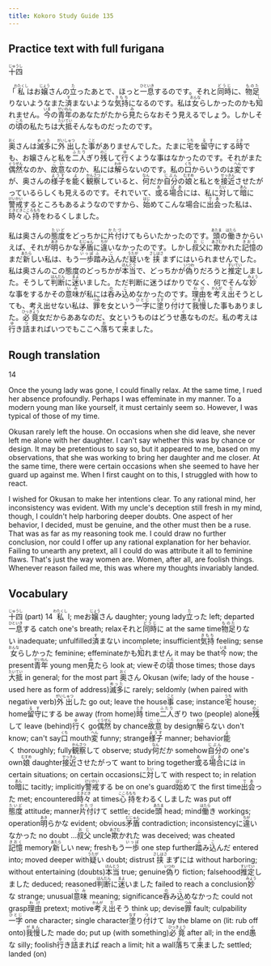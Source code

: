 ```yaml
---
title: Kokoro Study Guide 135
---
```


## Practice text with full furigana

<p>
<ruby><rb>十四</rb><rt>じゅうし</rt></ruby>
</p>

<p>
「<ruby><rb>私</rb><rt>わたくし</rt></ruby>はお<ruby><rb>嬢</rb><rt>じょう</rt></ruby>さんの<ruby><rb>立</rb><rt>た</rt></ruby>ったあとで、ほっと<ruby><rb>一息</rb><rt>ひといき</rt></ruby>するのです。それと<ruby><rb>同時</rb><rt>どうじ</rt></ruby>に、<ruby><rb>物足</rb><rt>ものた</rt></ruby>りないようなまた<ruby><rb>済</rb><rt>す</rt></ruby>まないような<ruby><rb>気持</rb><rt>きもち</rt></ruby>になるのです。私は<ruby><rb>女</rb><rt>おんな</rt></ruby>らしかったのかも<ruby><rb>知</rb><rt>し</rt></ruby>れません。<ruby><rb>今</rb><rt>いま</rt></ruby>の<ruby><rb>青年</rb><rt>せいねん</rt></ruby>のあなたがたから<ruby><rb>見</rb><rt>み</rt></ruby>たらなおそう見えるでしょう。しかしその<ruby><rb>頃</rb><rt>ころ</rt></ruby>の私たちは<ruby><rb>大抵</rb><rt>たいてい</rt></ruby>そんなものだったのです。
</p>

<p>
<ruby><rb>奥</rb><rt>おく</rt></ruby>さんは<ruby><rb>滅多</rb><rt>めった</rt></ruby>に<ruby><rb>外出</rb><rt>がいしゅつ</rt></ruby>した<ruby><rb>事</rb><rt>こと</rt></ruby>がありませんでした。たまに<ruby><rb>宅</rb><rt>うち</rt></ruby>を<ruby><rb>留守</rb><rt>るす</rt></ruby>にする<ruby><rb>時</rb><rt>とき</rt></ruby>でも、お嬢さんと私を<ruby><rb>二人</rb><rt>ふたり</rt></ruby>ぎり<ruby><rb>残</rb><rt>のこ</rt></ruby>して<ruby><rb>行</rb><rt>ゆ</rt></ruby>くような事はなかったのです。それがまた<ruby><rb>偶然</rb><rt>ぐうぜん</rt></ruby>なのか、<ruby><rb>故意</rb><rt>こい</rt></ruby>なのか、私には<ruby><rb>解</rb><rt>わか</rt></ruby>らないのです。私の<ruby><rb>口</rb><rt>くち</rt></ruby>からいうのは<ruby><rb>変</rb><rt>へん</rt></ruby>ですが、奥さんの<ruby><rb>様子</rb><rt>ようす</rt></ruby>を<ruby><rb>能</rb><rt>よ</rt></ruby>く<ruby><rb>観察</rb><rt>かんさつ</rt></ruby>していると、<ruby><rb>何</rb><rt>なん</rt></ruby>だか<ruby><rb>自分</rb><rt>じぶん</rt></ruby>の<ruby><rb>娘</rb><rt>むすめ</rt></ruby>と私とを<ruby><rb>接近</rb><rt>せっきん</rt></ruby>させたがっているらしくも見えるのです。それでいて、<ruby><rb>或</rb><rt>あ</rt></ruby>る<ruby><rb>場合</rb><rt>ばあ</rt></ruby>には、私に<ruby><rb>対</rb><rt>たい</rt></ruby>して<ruby><rb>暗</rb><rt>あん</rt></ruby>に<ruby><rb>警戒</rb><rt>けいかい</rt></ruby>するところもあるようなのですから、<ruby><rb>始</rb><rt>はじ</rt></ruby>めてこんな場合に<ruby><rb>出会</rb><rt>であ</rt></ruby>った私は、<ruby><rb>時々</rb><rt>ときどき</rt></ruby><ruby><rb>心持</rb><rt>こころもち</rt></ruby>をわるくしました。
</p>

<p>
私は奥さんの<ruby><rb>態度</rb><rt>たいど</rt></ruby>をどっちかに<ruby><rb>片付</rb><rt>かたづ</rt></ruby>けてもらいたかったのです。<ruby><rb>頭</rb><rt>あたま</rt></ruby>の<ruby><rb>働</rb><rt>はたら</rt></ruby>きからいえば、それが<ruby><rb>明</rb><rt>あき</rt></ruby>らかな<ruby><rb>矛盾</rb><rt>むじゅん</rt></ruby>に<ruby><rb>違</rb><rt>ちが</rt></ruby>いなかったのです。しかし<ruby><rb>叔父</rb><rt>おじ</rt></ruby>に<ruby><rb>欺</rb><rt>あざむ</rt></ruby>かれた<ruby><rb>記憶</rb><rt>きおく</rt></ruby>のまだ<ruby><rb>新</rb><rt>あたら</rt></ruby>しい私は、もう<ruby><rb>一歩</rb><rt>いっぽ</rt></ruby><ruby><rb>踏</rb><rt>ふ</rt></ruby>み<ruby><rb>込</rb><rt>こ</rt></ruby>んだ<ruby><rb>疑</rb><rt>うたが</rt></ruby>いを<ruby><rb>挟</rb><rt>さしはさ</rt></ruby>まずにはいられませんでした。私は奥さんのこの態度のどっちかが<ruby><rb>本当</rb><rt>ほんとう</rt></ruby>で、どっちかが<ruby><rb>偽</rb><rt>いつわ</rt></ruby>りだろうと<ruby><rb>推定</rb><rt>すいてい</rt></ruby>しました。そうして<ruby><rb>判断</rb><rt>はんだん</rt></ruby>に<ruby><rb>迷</rb><rt>まよ</rt></ruby>いました。ただ判断に迷うばかりでなく、何でそんな<ruby><rb>妙</rb><rt>みょう</rt></ruby>な事をするかその<ruby><rb>意味</rb><rt>いみ</rt></ruby>が私には<ruby><rb>呑</rb><rt>の</rt></ruby>み<ruby><rb>込</rb><rt>こ</rt></ruby>めなかったのです。<ruby><rb>理由</rb><rt>わけ</rt></ruby>を<ruby><rb>考</rb><rt>かんが</rt></ruby>え<ruby><rb>出</rb><rt>だ</rt></ruby>そうとしても、考え出せない私は、<ruby><rb>罪</rb><rt>つみ</rt></ruby>を女という<ruby><rb>一字</rb><rt>ひとじ</rt></ruby>に<ruby><rb>塗</rb><rt>なす</rt></ruby>り<ruby><rb>付</rb><rt>つ</rt></ruby>けて<ruby><rb>我慢</rb><rt>がまん</rt></ruby>した事もありました。<ruby><rb>必竟</rb><rt>ひっきょう</rt></ruby>女だからああなのだ、女というものはどうせ<ruby><rb>愚</rb><rt>ぐ</rt></ruby>なものだ。私の考えは<ruby><rb>行</rb><rt>ゆ</rt></ruby>き<ruby><rb>詰</rb><rt>つ</rt></ruby>まればいつでもここへ<ruby><rb>落</rb><rt>お</rt></ruby>ちて<ruby><rb>来</rb><rt>き</rt></ruby>ました。
</p>


## Rough translation

14

Once the young lady was gone, I could finally relax. At the same time, I rued her absence profoundly. Perhaps I was effeminate in my manner. To a modern young man like yourself, it must certainly seem so. However, I was typical of those of my time.

Okusan rarely left the house. On occasions when she did leave, she never left me alone with her daughter. I can't say whether this was by chance or design. It may be pretentious to say so, but it appeared to me, based on my observations, that she was working to bring her daughter and me closer. At the same time, there were certain occasions when she seemed to have her guard up against me. When I first caught on to this, I struggled with how to react.

I wished for Okusan to make her intentions clear. To any rational mind, her inconsistency was evident. With my uncle's deception still fresh in my mind, though, I couldn't help harboring deeper doubts. One aspect of her behavior, I decided, must be genuine, and the other must then be a ruse. That was as far as my reasoning took me. I could draw no further conclusion, nor could I offer up any rational explanation for her behavior. Failing to unearth any pretext, all I could do was attribute it all to feminine flaws. That's just the way women are. Women, after all, are foolish things. Whenever reason failed me, this was where my thoughts invariably landed.   


## Vocabulary

<p>
<span class="vocabstudy"><ruby><rb>十四</rb><rt>じゅうし</rt></ruby>&nbsp;(part) 14</span>
<span class="vocabstudy"><ruby><rb>私</rb><rt>わたくし</rt></ruby>&nbsp;I; me</span><span class="vocabstudy">お<ruby><rb>嬢</rb><rt>じょう</rt></ruby>さん&nbsp;daughter; young lady</span><span class="vocabstudy"><ruby><rb>立</rb><rt>た</rt></ruby>った&nbsp;left; departed</span><span class="vocabstudy"><ruby><rb>一息</rb><rt>ひといき</rt></ruby>する&nbsp;catch one's breath; relax</span><span class="vocabstudy">それと<ruby><rb>同時</rb><rt>どうじ</rt></ruby>に&nbsp;at the same time</span><span class="vocabstudy"><ruby><rb>物足</rb><rt>ものた</rt></ruby>りない&nbsp;inadequate; unfulfilled</span><span class="vocabstudy"><ruby><rb>済</rb><rt>す</rt></ruby>まない&nbsp;incomplete; insufficient</span><span class="vocabstudy"><ruby><rb>気持</rb><rt>きもち</rt></ruby>&nbsp;feeling; sense</span><span class="vocabstudy"><ruby><rb>女</rb><rt>おんな</rt></ruby>らしかった&nbsp;feminine; effeminate</span><span class="vocabstudy">かも<ruby><rb>知</rb><rt>し</rt></ruby>れません&nbsp;it may be that</span><span class="vocabstudy"><ruby><rb>今</rb><rt>いま</rt></ruby>&nbsp;now; the present</span><span class="vocabstudy"><ruby><rb>青年</rb><rt>せいねん</rt></ruby>&nbsp;young men</span><span class="vocabstudy"><ruby><rb>見</rb><rt>み</rt></ruby>たら&nbsp;look at; view</span><span class="vocabstudy">その<ruby><rb>頃</rb><rt>ころ</rt></ruby>&nbsp;those times; those days</span><span class="vocabstudy"><ruby><rb>大抵</rb><rt>たいてい</rt></ruby>&nbsp;in general; for the most part</span>
<span class="vocabstudy"><ruby><rb>奥</rb><rt>おく</rt></ruby>さん&nbsp;Okusan (wife; lady of the house - used here as form of address)</span><span class="vocabstudy"><ruby><rb>滅多</rb><rt>めった</rt></ruby>に&nbsp;rarely; seldomly (when paired with negative verb)</span><span class="vocabstudy"><ruby><rb>外出</rb><rt>がいしゅつ</rt></ruby>した&nbsp;go out; leave the house</span><span class="vocabstudy"><ruby><rb>事</rb><rt>こと</rt></ruby>&nbsp;case; instance</span><span class="vocabstudy"><ruby><rb>宅</rb><rt>うち</rt></ruby>&nbsp;house; home</span><span class="vocabstudy"><ruby><rb>留守</rb><rt>るす</rt></ruby>にする&nbsp;be away (from home)</span><span class="vocabstudy"><ruby><rb>時</rb><rt>とき</rt></ruby>&nbsp;time</span><span class="vocabstudy"><ruby><rb>二人</rb><rt>ふたり</rt></ruby>ぎり&nbsp;two (people) alone</span><span class="vocabstudy"><ruby><rb>残</rb><rt>のこ</rt></ruby>して&nbsp;leave (behind)</span><span class="vocabstudy"><ruby><rb>行</rb><rt>ゆ</rt></ruby>く&nbsp;go</span><span class="vocabstudy"><ruby><rb>偶然</rb><rt>ぐうぜん</rt></ruby>&nbsp;by chance</span><span class="vocabstudy"><ruby><rb>故意</rb><rt>こい</rt></ruby>&nbsp;by design</span><span class="vocabstudy"><ruby><rb>解</rb><rt>わか</rt></ruby>らない&nbsp;don't know; can't say</span><span class="vocabstudy"><ruby><rb>口</rb><rt>くち</rt></ruby>&nbsp;mouth</span><span class="vocabstudy"><ruby><rb>変</rb><rt>へん</rt></ruby>&nbsp;funny; strange</span><span class="vocabstudy"><ruby><rb>様子</rb><rt>ようす</rt></ruby>&nbsp;manner; behavior</span><span class="vocabstudy"><ruby><rb>能</rb><rt>よ</rt></ruby>く&nbsp;thoroughly; fully</span><span class="vocabstudy"><ruby><rb>観察</rb><rt>かんさつ</rt></ruby>して&nbsp;observe; study</span><span class="vocabstudy"><ruby><rb>何</rb><rt>なん</rt></ruby>だか&nbsp;somehow</span><span class="vocabstudy"><ruby><rb>自分</rb><rt>じぶん</rt></ruby>の&nbsp;one's own</span><span class="vocabstudy"><ruby><rb>娘</rb><rt>むすめ</rt></ruby>&nbsp;daughter</span><span class="vocabstudy"><ruby><rb>接近</rb><rt>せっきん</rt></ruby>させたがって&nbsp;want to bring together</span><span class="vocabstudy"><ruby><rb>或</rb><rt>あ</rt></ruby>る<ruby><rb>場合</rb><rt>ばあ</rt></ruby>には&nbsp;in certain situations; on certain occasions</span><span class="vocabstudy">に<ruby><rb>対</rb><rt>たい</rt></ruby>して&nbsp;with respect to; in relation to</span><span class="vocabstudy"><ruby><rb>暗</rb><rt>あん</rt></ruby>に&nbsp;tacitly; implicitly</span><span class="vocabstudy"><ruby><rb>警戒</rb><rt>けいかい</rt></ruby>する&nbsp;be on one's guard</span><span class="vocabstudy"><ruby><rb>始</rb><rt>はじ</rt></ruby>めて&nbsp;the first time</span><span class="vocabstudy"><ruby><rb>出会</rb><rt>であ</rt></ruby>った&nbsp;met; encountered</span><span class="vocabstudy"><ruby><rb>時々</rb><rt>ときどき</rt></ruby>&nbsp;at times</span><span class="vocabstudy"><ruby><rb>心持</rb><rt>こころもち</rt></ruby>をわるくしました&nbsp;was put off</span>
<span class="vocabstudy"><ruby><rb>態度</rb><rt>たいど</rt></ruby>&nbsp;attitude; manner</span><span class="vocabstudy"><ruby><rb>片付</rb><rt>かたづ</rt></ruby>けて&nbsp;settle; decide</span><span class="vocabstudy"><ruby><rb>頭</rb><rt>あたま</rt></ruby>&nbsp;head; mind</span><span class="vocabstudy"><ruby><rb>働</rb><rt>はたら</rt></ruby>き&nbsp;workings; operation</span><span class="vocabstudy"><ruby><rb>明</rb><rt>あき</rt></ruby>らかな&nbsp;evident; obvious</span><span class="vocabstudy"><ruby><rb>矛盾</rb><rt>むじゅん</rt></ruby>&nbsp;contradiction; inconsistency</span><span class="vocabstudy">に<ruby><rb>違</rb><rt>ちが</rt></ruby>いなかった&nbsp;no doubt ...</span><span class="vocabstudy"><ruby><rb>叔父</rb><rt>おじ</rt></ruby>&nbsp;uncle</span><span class="vocabstudy"><ruby><rb>欺</rb><rt>あざむ</rt></ruby>かれた&nbsp;was deceived; was cheated</span><span class="vocabstudy"><ruby><rb>記憶</rb><rt>きおく</rt></ruby>&nbsp;memory</span><span class="vocabstudy"><ruby><rb>新</rb><rt>あたら</rt></ruby>しい&nbsp;new; fresh</span><span class="vocabstudy">もう<ruby><rb>一歩</rb><rt>いっぽ</rt></ruby>&nbsp;one step further</span><span class="vocabstudy"><ruby><rb>踏</rb><rt>ふ</rt></ruby>み<ruby><rb>込</rb><rt>こ</rt></ruby>んだ&nbsp;entered into; moved deeper with</span><span class="vocabstudy"><ruby><rb>疑</rb><rt>うたが</rt></ruby>い&nbsp;doubt; distrust</span><span class="vocabstudy"><ruby><rb>挟</rb><rt>さしはさ</rt></ruby>まずには&nbsp;without harboring; without entertaining (doubts)</span><span class="vocabstudy"><ruby><rb>本当</rb><rt>ほんとう</rt></ruby>&nbsp;true; genuine</span><span class="vocabstudy"><ruby><rb>偽</rb><rt>いつわ</rt></ruby>り&nbsp;fiction; falsehood</span><span class="vocabstudy"><ruby><rb>推定</rb><rt>すいてい</rt></ruby>しました&nbsp;deduced; reasoned</span><span class="vocabstudy"><ruby><rb>判断</rb><rt>はんだん</rt></ruby>に<ruby><rb>迷</rb><rt>まよ</rt></ruby>いました&nbsp;failed to reach a conclusion</span><span class="vocabstudy"><ruby><rb>妙</rb><rt>みょう</rt></ruby>な&nbsp;strange; unusual</span><span class="vocabstudy"><ruby><rb>意味</rb><rt>いみ</rt></ruby>&nbsp;meaning; significance</span><span class="vocabstudy"><ruby><rb>呑</rb><rt>の</rt></ruby>み<ruby><rb>込</rb><rt>こ</rt></ruby>めなかった&nbsp;could not grasp</span><span class="vocabstudy"><ruby><rb>理由</rb><rt>わけ</rt></ruby>&nbsp;pretext; motive</span><span class="vocabstudy"><ruby><rb>考</rb><rt>かんが</rt></ruby>え<ruby><rb>出</rb><rt>だ</rt></ruby>そう&nbsp;think up; devise</span><span class="vocabstudy"><ruby><rb>罪</rb><rt>つみ</rt></ruby>&nbsp;fault; culpability</span><span class="vocabstudy"><ruby><rb>一字</rb><rt>ひとじ</rt></ruby>&nbsp;one character; single character</span><span class="vocabstudy"><ruby><rb>塗</rb><rt>なす</rt></ruby>り<ruby><rb>付</rb><rt>つ</rt></ruby>けて&nbsp;lay the blame on (lit: rub off onto)</span><span class="vocabstudy"><ruby><rb>我慢</rb><rt>がまん</rt></ruby>した&nbsp;made do; put up (with something)</span><span class="vocabstudy"><ruby><rb>必竟</rb><rt>ひっきょう</rt></ruby>&nbsp;after all; in the end</span><span class="vocabstudy"><ruby><rb>愚</rb><rt>ぐ</rt></ruby>な&nbsp;silly; foolish</span><span class="vocabstudy"><ruby><rb>行</rb><rt>ゆ</rt></ruby>き<ruby><rb>詰</rb><rt>つ</rt></ruby>まれば&nbsp;reach a limit; hit a wall</span><span class="vocabstudy"><ruby><rb>落</rb><rt>お</rt></ruby>ちて<ruby><rb>来</rb><rt>き</rt></ruby>ました&nbsp;settled; landed (on)</span>
</p>
